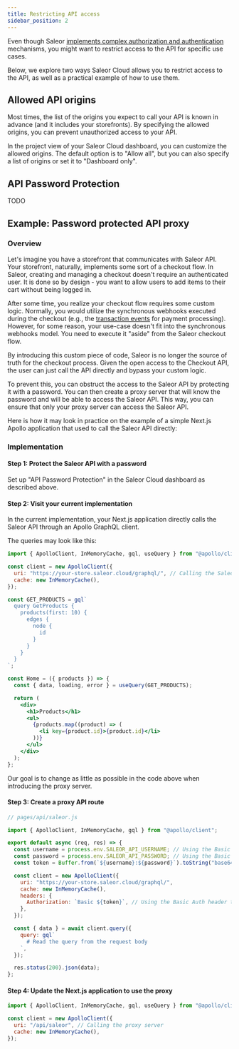 ```yaml
---
title: Restricting API access
sidebar_position: 2
---
```


Even though Saleor [implements complex authorization and authentication](/api-usage/authentication.mdx) mechanisms, you might want to restrict access to the API for specific use cases.

Below, we explore two ways Saleor Cloud allows you to restrict access to the API, as well as a practical example of how to use them.

## Allowed API origins

Most times, the list of the origins you expect to call your API is known in advance (and it includes your storefronts). By specifying the allowed origins, you can prevent unauthorized access to your API.

In the project view of your Saleor Cloud dashboard, you can customize the allowed origins. The default option is to "Allow all", but you can also specify a list of origins or set it to "Dashboard only".

## API Password Protection

TODO

## Example: Password protected API proxy

### Overview

Let's imagine you have a storefront that communicates with Saleor API. Your storefront, naturally, implements some sort of a checkout flow. In Saleor, creating and managing a checkout doesn't require an authenticated user. It is done so by design - you want to allow users to add items to their cart without being logged in.

After some time, you realize your checkout flow requires some custom logic. Normally, you would utilize the synchronous webhooks executed during the checkout (e.g., the [transaction events](/developer/extending/webhooks/synchronous-events/transaction.mdx) for payment processing). However, for some reason, your use-case doesn't fit into the synchronous webhooks model. You need to execute it "aside" from the Saleor checkout flow.

By introducing this custom piece of code, Saleor is no longer the source of truth for the checkout process. Given the open access to the Checkout API, the user can just call the API directly and bypass your custom logic.

To prevent this, you can obstruct the access to the Saleor API by protecting it with a password. You can then create a proxy server that will know the password and will be able to access the Saleor API. This way, you can ensure that only your proxy server can access the Saleor API.

Here is how it may look in practice on the example of a simple Next.js Apollo application that used to call the Saleor API directly:

### Implementation

#### Step 1: Protect the Saleor API with a password

Set up "API Password Protection" in the Saleor Cloud dashboard as described above.

#### Step 2: Visit your current implementation

In the current implementation, your Next.js application directly calls the Saleor API through an Apollo GraphQL client.

The queries may look like this:

```jsx
import { ApolloClient, InMemoryCache, gql, useQuery } from "@apollo/client";

const client = new ApolloClient({
  uri: "https://your-store.saleor.cloud/graphql/", // Calling the Saleor API directly
  cache: new InMemoryCache(),
});

const GET_PRODUCTS = gql`
  query GetProducts {
    products(first: 10) {
      edges {
        node {
          id
        }
      }
    }
  }
`;

const Home = ({ products }) => {
  const { data, loading, error } = useQuery(GET_PRODUCTS);

  return (
    <div>
      <h1>Products</h1>
      <ul>
        {products.map((product) => (
          <li key={product.id}>{product.id}</li>
        ))}
      </ul>
    </div>
  );
};
```

Our goal is to change as little as possible in the code above when introducing the proxy server.

#### Step 3: Create a proxy API route

```jsx
// pages/api/saleor.js

import { ApolloClient, InMemoryCache, gql } from "@apollo/client";

export default async (req, res) => {
  const username = process.env.SALEOR_API_USERNAME; // Using the Basic Auth username
  const password = process.env.SALEOR_API_PASSWORD; // Using the Basic Auth password
  const token = Buffer.from(`${username}:${password}`).toString("base64");

  const client = new ApolloClient({
    uri: "https://your-store.saleor.cloud/graphql/",
    cache: new InMemoryCache(),
    headers: {
      Authorization: `Basic ${token}`, // Using the Basic Auth header to authenticate the Saleor API
    },
  });

  const { data } = await client.query({
    query: gql`
      # Read the query from the request body
    `,
  });

  res.status(200).json(data);
};
```

#### Step 4: Update the Next.js application to use the proxy

```jsx
import { ApolloClient, InMemoryCache, gql, useQuery } from "@apollo/client";

const client = new ApolloClient({
  uri: "/api/saleor", // Calling the proxy server
  cache: new InMemoryCache(),
});
```

